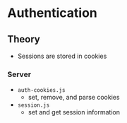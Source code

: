 # Authentication

## Theory
- Sessions are stored in cookies

### Server
- `auth-cookies.js`
    - set, remove, and parse cookies
-  `session.js`
    - set and get session information
